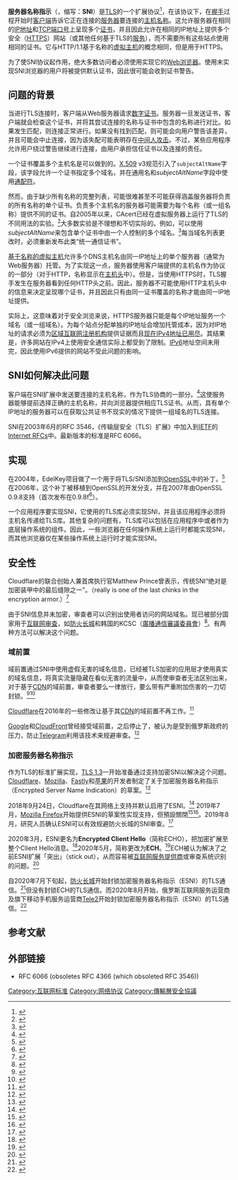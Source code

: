 {{noteTA
|G1=IT
|1=zh-tw:清單;zh-cn:列表;
|2=zh-tw:網域名稱;zh-hk:域名;zh-cn:域名;
}}
'''服务器名称指示'''（{{Lang-en|'''S'''erver '''N'''ame '''I'''ndication}}，缩写：'''SNI'''）是[[TLS|TLS]]的一个扩展协议<ref>{{cite IETF |title = Transport Layer Security (TLS) Extensions |rfc = 3546 |sectionname = Server Name Indication |section = 3.1 |page = 8 |publisher = [[互联网工程任务组|IETF]]}}</ref>，在该协议下，在[[握手_(技术)|握手]]过程开始时[[客户端|客户端]]告诉它正在连接的[[服务器|服务器]]要连接的[[主机名称|主机名称]]。这允许服务器在相同的[[IP地址|IP地址]]和[[通訊埠|TCP端口号]]上呈现多个[[電子憑證|证书]]，并且因此允许在相同的IP地址上提供多个安全（[[超文本传输安全协议|HTTPS]]）网站（或其他任何基于TLS的[[服务器|服务]]），而不需要所有这些站点使用相同的证书。它与HTTP/1.1基于名称的[[虚拟主机|虚拟主机]]的概念相同，但是用于HTTPS。

为了使SNI协议起作用，绝大多数访问者必须使用实现它的[[网页浏览器|Web浏览器]]。使用未实现SNI浏览器的用户将被提供默认证书，因此很可能会收到证书警告。

==问题的背景==
当进行TLS连接时，客户端从Web服务器请求[[電子證書|数字证书]]。服务器一旦发送证书，客户端就会检查这个证书，并将其尝试连接的名称与证书中包含的名称进行对比。如果发生匹配，则连接正常进行。如果没有找到匹配，则可能会向用户警告该差异，并且可能会中止连接，因为该失配可能表明存在[[中间人攻击|中间人攻击]]。不过，某些应用程序允许用户绕过警告继续进行连接，由用户承担信任证书以及连接的责任。

一个证书覆盖多个主机名是可以做到的。[[X.509|X.509]] v3规范引入了<code>subjectAltName</code>字段，该字段允许一个证书指定多个域名，并在通用名和''subjectAltName''字段中使用[[通配符证书|通配符]]。

然而，由于缺少所有名称的完整列表，可能很难甚至不可能获得涵盖服务器将负责的所有名称的单个证书。负责多个主机名的服务器可能需要为每个名称（或一组名称）提供不同的证书。自2005年以来，CAcert已经在虚拟服务器上运行了TLS的不同用法的实验。<ref>{{cite web
 |url          = http://wiki.cacert.org/wiki/VhostTaskForce
 |title        = CAcert VHostTaskForce
 |work         = CAcert Wiki
 |access-date  = 2017-01-18
 |archive-url  = https://web.archive.org/web/20090822082355/http://wiki.cacert.org/wiki/VhostTaskForce
 |archive-date = 2009-08-22
 |dead-url     = yes
}}</ref>大多数实验是不理想和不切实际的。例如，可以使用''subjectAltName''来包含单个证书中由一个人控制的多个域名。<ref>{{cite web
 |url          = https://support.godaddy.com/help/article/3908/what-is-a-multiple-domain-ucc-ssl-certificate?locale=en
 |title        = What is a Multiple Domain (UCC) SSL Certificate?
 |access-date  = 2017-01-18
 |archive-url  = https://web.archive.org/web/20150206060733/https://support.godaddy.com/help/article/3908/what-is-a-multiple-domain-ucc-ssl-certificate?locale=en
 |archive-date = 2015-02-06
 |dead-url     = no
}}</ref>每当域名列表更改时，必须重新发布此类“统一通信证书”。

[[虚拟主机#網址名稱對應（Name-based）|基于名称的虚拟主机]]允许多个DNS主机名由同一IP地址上的单个服务器（通常为Web服务器）托管。为了实现这一点，服务器使用客户端提供的主机名作为协议的一部分（对于HTTP，名称显示在[[HTTP头字段列表|主机头]]中）。但是，当使用HTTPS时，TLS握手发生在服务器看到任何HTTP头之前。因此，服务器不可能使用HTTP主机头中的信息来决定呈现哪个证书，并且因此只有由同一证书覆盖的名称才能由同一IP地址提供。

实际上，这意味着对于安全浏览来说，HTTPS服务器只能是每个IP地址服务一个域名（或一组域名）。为每个站点分配单独的IP地址会增加托管成本，因为对IP地址的请求必须为[[区域互联网注册管理机构|区域互联网注册机构]]提供证据而且[[IPv4位址枯竭|现在IPv4地址已用尽]]。其结果是，许多网站在IPv4上使用安全通信实际上都受到了限制。[[IPv6|IPv6]]地址空间未用完，因此使用IPv6提供的网站不受此问题的影响。

== SNI如何解决此问题 ==
客户端在SNI扩展中发送要连接的主机名称，作为TLS协商的一部分。<ref name="Paul's Journal">{{cite web
 |url          = http://journal.paul.querna.org/articles/2005/04/24/tls-server-name-indication/
 |work         = Paul's Journal
 |title        = TLS Server Name Indication
 |access-date  = 2017-01-18
 |archive-url  = https://web.archive.org/web/20160812014416/https://journal.paul.querna.org/articles/2005/04/24/tls-server-name-indication/
 |archive-date = 2016-08-12
 |dead-url     = no
}}</ref>这使服务器能够提前选择正确的主机名称，并向浏览器提供相应TLS证书。从而，具有单个IP地址的服务器可以在获取公共证书不现实的情况下提供一组域名的TLS连接。

SNI在2003年6月的RFC 3546，《传输层安全（TLS）扩展》中加入到[[IETF|IETF]]的[[RFC|Internet RFCs]]中。最新版本的标准是RFC 6066。

== 实现 ==
在2004年，EdelKey项目做了一个用于将TLS/SNI添加到[[OpenSSL|OpenSSL]]中的补丁。<ref>{{cite web
 |url          = http://www.edelweb.fr/EdelKey/
 |title        = EdelKey Project
 |access-date  = 2017-01-18
 |archive-url  = https://web.archive.org/web/20160404221132/http://www.edelweb.fr/EdelKey/
 |archive-date = 2016-04-04
 |dead-url     = no
}}</ref>在2006年，这个补丁被移植到OpenSSL的开发分支，并在2007年由OpenSSL 0.9.8支持（首次发布在0.9.8f<ref name="openssl-098-changelog">{{cite web |url=//www.openssl.org/news/cl098.txt |title=OpenSSL CHANGES |deadurl=yes |archiveurl=https://web.archive.org/web/20160420213610/https://www.openssl.org/news/cl098.txt |archivedate=2016-04-20 }}</ref>）。

一个应用程序要实现SNI，它使用的TLS库必须实现SNI，并且该应用程序必须将主机名传递给TLS库。其他复杂的问题有，TLS库可以包括在应用程序中或者作为底层操作系统的组件。因此，一些浏览器在任何操作系统上运行时都能实现SNI，而其他浏览器仅在某些操作系统上运行时才能实现SNI。

==安全性==

Cloudflare的联合创始人兼首席执行官Matthew Prince曾表示，传统SNI“绝对是加密装甲中的最后缝隙之一”。（really is one of the last chinks in the encryption armor.）<ref>{{cite web |author1=Thomas Claburn |title=Don't panic about domain fronting, an SNI fix is getting hacked out |url=https://www.theregister.co.uk/2018/07/17/encrypted_server_names/ |website=The Register |accessdate=2018-08-25 |language=en |date=2017-07-17 |archive-url=https://web.archive.org/web/20180826043935/https://www.theregister.co.uk/2018/07/17/encrypted_server_names/ |archive-date=2018-08-26 |dead-url=no }}</ref>

由于SNI信息并未加密，审查者可以识别出使用者访问的网站域名。现已被部分国家用于[[互联网审查|互联网审查]]，如[[防火长城|防火长城]]和韩国的KCSC（[[廣播通信審議委員會|廣播通信審議委員會]]）<ref>{{Cite news|url=https://www.bleepingcomputer.com/news/security/south-korea-is-censoring-the-internet-by-snooping-on-sni-traffic/|title=South Korea is Censoring the Internet by Snooping on SNI Traffic|year=2019|website=Bleeping Computer|author=Sergiu Gatlan|language=en-US|accessdate=2021-04-17|archive-date=2021-04-06|archive-url=https://web.archive.org/web/20210406232753/https://www.bleepingcomputer.com/news/security/south-korea-is-censoring-the-internet-by-snooping-on-sni-traffic/|dead-url=no}}</ref>。有两种方法可以解决这个问题。
===域前置===
{{Main|域前置}}
域前置通过SNI中使用虚假无害的域名信息，已经被TLS加密的应用层才使用真实的域名信息，将真实流量隐藏在看似无害的流量中，从而使审查者无法区别出来，对于基于[[CDN|CDN]]的域前置，审查者要么一律放行，要么带有严重附加伤害的一刀切封锁。<ref>{{Cite web|url=https://trac.torproject.org/projects/tor/wiki/doc/meek|title=doc/meek – Tor Bug Tracker & Wiki|accessdate=2017-01-04|archive-url=https://web.archive.org/web/20161213082349/https://trac.torproject.org/projects/tor/wiki/doc/meek|archive-date=2016-12-13|dead-url=no}}</ref><ref>{{Cite web|url=https://whispersystems.org/blog/doodles-stickers-censorship/|title=Open Whisper Systems >> Blog >> Doodles, stickers, and censorship circumvention for Signal Android|accessdate=2017-01-04|archive-url=https://web.archive.org/web/20161228221206/https://whispersystems.org/blog/doodles-stickers-censorship/|archive-date=2016-12-28|dead-url=no}}</ref>

[[Cloudflare|Cloudflare]]在2016年的一些修改让基于其[[CDN|CDN]]的域前置不再工作。<ref>{{cite web |title=#14256 (Clarify whether Cloudflare's Universal SSL thing works with meek) – Tor Bug Tracker & Wiki |url=https://trac.torproject.org/projects/tor/ticket/14256#comment:2 |website=Tor Bug Tracker |access-date=12 May 2020 |archive-date=2020-10-31 |archive-url=https://web.archive.org/web/20201031073927/https://trac.torproject.org/projects/tor/ticket/14256#comment:2 |dead-url=no }}</ref>

[[Google|Google]]和[[CloudFront|CloudFront]]曾经接受域前置，之后停止了，被认为是受到俄罗斯政府的压力，防止[[Telegram|Telegram]]利用该技术来规避审查。<ref>{{Cite news|url=https://www.fastcompany.com/40568177/amazon-and-google-bow-to-russian-censors-in-telegram-battle|title=Amazon and Google bow to Russian censors in Telegram battle|date=2018-05-04|work=Fast Company|access-date=2018-05-09|language=en|archive-url=https://web.archive.org/web/20180510051421/https://www.fastcompany.com/40568177/amazon-and-google-bow-to-russian-censors-in-telegram-battle|archive-date=2018-05-10|dead-url=no}}</ref>

=== 加密服务器名称指示 ===
作为TLS的标准扩展实现，[[傳輸層安全性協定#TLS_1.3|TLS 1.3]]一开始准备通过支持加密SNI以解决这个问题。[[Cloudflare|Cloudflare]]、[[Mozilla|Mozilla]]、[[Fastly|Fastly]]和[[苹果公司|苹果]]的开发者制定了关于加密服务器名称指示（Encrypted Server Name Indication）的草案。<ref>{{cite web |last1=Kazuho |first1=Oku, |last2=Christopher |first2=Wood, |last3=Eric |first3=Rescorla, |last4=Nick |first4=Sullivan, |title=Encrypted Server Name Indication for TLS 1.3 |url=https://tools.ietf.org/html/draft-rescorla-tls-esni-00 |website=IETF |accessdate=2018-08-25 |language=en |date=2018-07-02 |archive-url=https://web.archive.org/web/20180813033912/https://tools.ietf.org/html/draft-rescorla-tls-esni-00 |archive-date=2018-08-13 |dead-url=no }}</ref>

2018年9月24日，Cloudflare在其网络上支持并默认启用了ESNI。<ref>{{Cite web|url=https://blog.cloudflare.com/esni/|title=Encrypting SNI: Fixing One of the Core Internet Bugs|author=Matthew Prince|date=2018-09-24|access-date=2021-06-15|archive-date=2020-12-12|archive-url=https://web.archive.org/web/20201212025956/https://blog.cloudflare.com/esni/|dead-url=no}}</ref>
2019年7月，[[Mozilla_Firefox|Mozilla Firefox]]开始提供ESNI的草案性实现支持，但預設關閉<ref>{{Cite web |title=Check if your browser uses Secure DNS, DNSSEC, TLS 1.3, and Encrypted SNI - gHacks Tech News |url=https://www.ghacks.net/2019/04/29/check-if-your-browser-uses-secure-dns-dnssec-tls-1-3-and-encrypted-sni/ |accessdate=2019-07-09 |work=www.ghacks.net |archive-date=2019-09-02 |archive-url=https://web.archive.org/web/20190902000843/https://www.ghacks.net/2019/04/29/check-if-your-browser-uses-secure-dns-dnssec-tls-1-3-and-encrypted-sni/ |dead-url=no }}</ref><ref>{{Cite web |title=Encrypt that SNI: Firefox edition |url=https://blog.cloudflare.com/encrypt-that-sni-firefox-edition/ |accessdate=2019-07-09 |date=2018-10-18 |work=The Cloudflare Blog |language=en |archive-date=2020-02-14 |archive-url=https://web.archive.org/web/20200214223249/https://blog.cloudflare.com/encrypt-that-sni-firefox-edition/ |dead-url=no }}</ref>。2019年8月，研究人员确认ESNI可以有效规避防火长城的SNI审查。<ref>{{cite conference|quote= currently only 66 websites can be unblocked with the help of ESNI.|url= https://www.usenix.org/system/files/foci19-paper_chai_update.pdf|date= 2019-08-05|conference= 9th USENIX Workshop on Free and Open Communications on the Internet (FOCI 19)|publisher= [[USENIX|USENIX]] Association|author1= Zimo Chai|author2= Amirhossein Ghafari|author3= Amir Houmansadr|title= On the Importance of Encrypted-SNI (ESNI) to Censorship Circumvention|location= Santa Clara, CA|conference-url= https://www.usenix.org/conference/foci19|access-date= 2021-10-07|archive-date= 2021-12-02|archive-url= https://web.archive.org/web/20211202204519/https://www.usenix.org/system/files/foci19-paper_chai_update.pdf|dead-url= no}}</ref>

2020年3月，ESNI更名为'''Encrypted Client Hello'''（简称ECHO），把加密扩展至整个Client Hello消息。<ref>{{cite web
 | url = https://github.com/tlswg/draft-ietf-tls-esni/pull/207
 | title = ESNI -> ECHO · tlswg/draft-ietf-tls-esni
 | access-date = 2020-05-22
 | archive-date = 2021-02-25
 | archive-url = https://web.archive.org/web/20210225222400/https://github.com/tlswg/draft-ietf-tls-esni/pull/207
 | dead-url = no
 }}</ref>2020年5月，简称更改为'''ECH'''。<ref>{{cite web
 | url = https://github.com/tlswg/draft-ietf-tls-esni/pull/236
 | title = s/ECHO/ECH · tlswg/draft-ietf-tls-esni
 | access-date = 2020-06-08
 | archive-date = 2021-02-24
 | archive-url = https://web.archive.org/web/20210224231240/https://github.com/tlswg/draft-ietf-tls-esni/pull/236
 | dead-url = no
 }}</ref>ECH被认为解决了之前ESNI扩展「突出」（stick out），从而容易被[[互联网服务提供商|互联网服务提供商]]或审查系统识别的问题。<ref>{{Cite web|title=TLS Encrypted Client Hello draft-ietf-tls-esni-11|url=https://datatracker.ietf.org/doc/html/draft-ietf-tls-esni-11|website=[[IETF|IETF]] Data Tracker|date=2021-06-14|access-date=2021-06-15|archive-date=2021-12-08|archive-url=https://web.archive.org/web/20211208030136/https://datatracker.ietf.org/doc/html/draft-ietf-tls-esni-11|dead-url=no}}</ref>

自2020年7月下旬起，[[防火长城|防火长城]]开始封锁加密服务器名称指示（ESNI）的TLS通信。<ref>{{cite web
 |url=https://www.iyouport.org/报告：中国的防火长城已经封锁加密服务器名称指/
 |title=报告：中国的防火长城已经封锁加密服务器名称指示（ESNI）
 |accessdate=2020-08-10
 |date=2020-08-08
 |work=iYouPort
 |archive-date=2021-03-28
 |archive-url=https://web.archive.org/web/20210328224013/https://www.iyouport.org/%E6%8A%A5%E5%91%8A%EF%BC%9A%E4%B8%AD%E5%9B%BD%E7%9A%84%E9%98%B2%E7%81%AB%E9%95%BF%E5%9F%8E%E5%B7%B2%E7%BB%8F%E5%B0%81%E9%94%81%E5%8A%A0%E5%AF%86%E6%9C%8D%E5%8A%A1%E5%99%A8%E5%90%8D%E7%A7%B0%E6%8C%87/
 |dead-url=no
 }}</ref>但没有封锁ECH的TLS通信。而2020年8月开始，俄罗斯互联网服务运营商{{link-en|Rostelecom|Rostelecom}}及旗下移动手机服务运营商[[Tele2_（俄罗斯）|Tele2]]开始封锁加密服务器名称指示（ESNI）的TLS通信。<ref>{{Cite web|title=Почему Ростелеком блокирует ESNI трафик?|url=https://qna.habr.com/q/862669|language=ru|date=11 October 2020|access-date=30 October 2020|website=qna.habr.com|archive-date=2021-01-29|archive-url=https://web.archive.org/web/20210129095136/https://qna.habr.com/q/862669|dead-url=no}}</ref>

== 参考文献 ==
{{Reflist}}

== 外部链接 ==
* RFC 6066 (obsoletes RFC 4366 (which obsoleted RFC 3546))

{{TLS和SSL}}

[[Category:互联网标准|Category:互联网标准]]
[[Category:网络协议|Category:网络协议]]
[[Category:傳輸層安全協議|Category:傳輸層安全協議]]